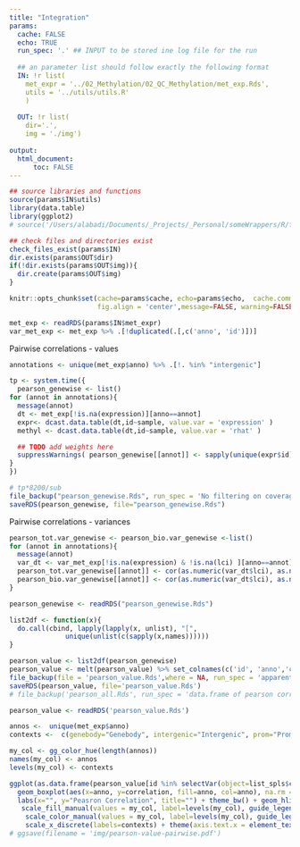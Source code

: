 ```yaml
---
title: "Integration"
params:
  cache: FALSE
  echo: TRUE
  run_spec: '.' ## INPUT to be stored ine log file for the run
  
  ## an parameter list should follow exactly the following format
  IN: !r list(
    met_expr = '../02_Methylation/02_QC_Methylation/met_exp.Rds',
    utils = '../utils/utils.R'
    )
    
  OUT: !r list(
    dir='.',
    img = './img')
  
output:
  html_document:
      toc: FALSE
---
```


```r
## source libraries and functions
source(params$IN$utils)
library(data.table)
library(ggplot2)
# source('/Users/alabadi/Documents/_Projects/_Personal/someWrappers/R/file_backup.R')
```

```r
## check files and directories exist
check_files_exist(params$IN)
dir.exists(params$OUT$dir)
if(!dir.exists(params$OUT$img)){
  dir.create(params$OUT$img)
}
```


```r
knitr::opts_chunk$set(cache=params$cache, echo=params$echo,  cache.comment=FALSE,
                      fig.align = 'center',message=FALSE, warning=FALSE, results='hide')
```

```r
met_exp <- readRDS(params$IN$met_expr)
var_met_exp <- met_exp %>% .[!duplicated(.[,c('anno', 'id')])]
```

Pairwise correlations - values

```r
annotations <- unique(met_exp$anno) %>% .[!. %in% "intergenic"]

tp <- system.time({
  pearson_genewise <- list()
for (annot in annotations){
  message(annot)
  dt <- met_exp[!is.na(expression)][anno==annot]
  expr<- dcast.data.table(dt,id~sample, value.var = 'expression' )
  methyl <- dcast.data.table(dt,id~sample, value.var = 'rhat' )

  ## TODO add weights here
  suppressWarnings( pearson_genewise[[annot]] <- sapply(unique(expr$id), FUN = function(x) cor(as.numeric(expr[id==x]), as.numeric(methyl[id==x]), use = "pairwise.complete.obs")))
}
})

# tp*8200/sub
file_backup("pearson_genewise.Rds", run_spec = 'No filtering on coverage')
saveRDS(pearson_genewise, file="pearson_genewise.Rds")
```

Pairwise correlations - variances

```r
pearson_tot.var_genewise <- pearson_bio.var_genewise <-list()
for (annot in annotations){
  message(annot)
  var_dt <- var_met_exp[!is.na(expression) & !is.na(lci) ][anno==annot]
  pearson_tot.var_genewise[[annot]] <- cor(as.numeric(var_dt$lci), as.numeric(var_dt$total))
  pearson_bio.var_genewise[[annot]] <- cor(as.numeric(var_dt$lci), as.numeric(var_dt$bio))
}
```


```r
pearson_genewise <- readRDS("pearson_genewise.Rds")

list2df <- function(x){
  do.call(cbind, lapply(lapply(x, unlist), "[",
              unique(unlist(c(sapply(x,names))))))
}

pearson_value <- list2df(pearson_genewise)
pearson_value <- melt(pearson_value) %>% set_colnames(c('id', 'anno','correlation')) %>% data.table()
file_backup(file = 'pearson_value.Rds',where = NA, run_spec = 'apparently the one saved before only had the class data.frame')
saveRDS(pearson_value, file='pearson_value.Rds')
# file_backup('pearson_all.Rds', run_spec = 'data.frame of pearson correlation for all annotations with ids having coverage more than median')
```
```r
pearson_value <- readRDS('pearson_value.Rds')
```


```r
annos <-  unique(met_exp$anno)
contexts <-  c(genebody="Genebody", intergenic="Intergenic", prom="Promoter",prom_cgi="Promoter-CGI", prom_noncgi="Promoter-nonCGI")

my_col <- gg_color_hue(length(annos))
names(my_col) <- annos
levels(my_col) <- contexts
```


```r
ggplot(as.data.frame(pearson_value[id %in% selectVar(object=list_spls$canonical$fullset$prom, comp=1)$X$name])) + 
  geom_boxplot(aes(x=anno, y=correlation, fill=anno, col=anno), na.rm = TRUE, alpha=0.7, show.legend=FALSE) + 
  labs(x="", y="Peasron Correlation", title="") + theme_bw() + geom_hline(yintercept = 0, linetype=3, col='red') +
   scale_fill_manual(values = my_col, label=levels(my_col), guide_legend(title="Context")) +
    scale_color_manual(values = my_col, label=levels(my_col), guide_legend(title="Context")) +
    scale_x_discrete(labels=contexts) + theme(axis.text.x = element_text(face="bold")) + coord_flip()
# ggsave(filename = 'img/pearson-value-pairwise.pdf')
```



